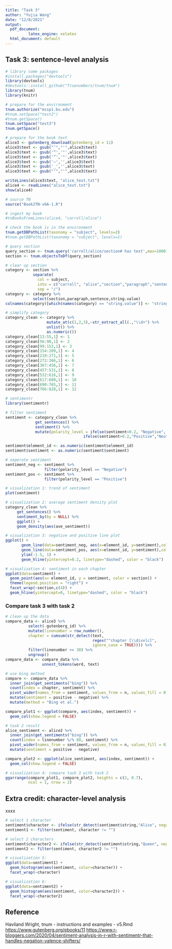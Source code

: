 ```yaml
---
title: "Task 3"
author: "Yujia Wang"
date: "12/8/2021"
output:
  pdf_document: 
          latex_engine: xelatex
  html_document: default
---
```



## Task 3: sentence-level analysis

```r
# library some packages
#install.packages("devtools")
library(devtools)
#devtools::install_github("Truenumbers/tnum/tnum")
library(tnum)
library(knitr)

# prepare for the environment
tnum.authorize("mssp1.bu.edu")
#tnum.setSpace("test2")
#tnum.getSpace()
tnum.setSpace("test3")
tnum.getSpace()

# prepare for the book text
alice3 <- gutenberg_download(gutenberg_id = 11)
alice3$text <- gsub("’","'",alice3$text)
alice3$text <- gsub('“','"',alice3$text)
alice3$text <- gsub('”','"',alice3$text)
alice3$text <- gsub('—','',alice3$text)
alice3$text <- gsub('_','',alice3$text)
alice3$text <- gsub("‘","'",alice3$text)

writeLines(alice3$text, "alice_text.txt")
alice4 <- readLines("alice_text.txt")
show(alice4)

# source TN
source("Book2TN-v6A-1.R")
```


```r
# ingest my book
#tnBooksFromLines(alice4, "carroll/alice")

# check the book is in the environment
tnum.getDBPathList(taxonomy = "subject", levels=2)
#tnum.getDBPathList(taxonomy = "subject", levels=1)
```

```r
# query section
query_section <- tnum.query('carroll/alice/section# has text',max=1000)  
section <- tnum.objectsToDf(query_section)

# clear up section
category <- section %>% 
            separate(
              col = subject,
              into = c("carroll", "alice","section","paragraph","sentence"), 
              sep = "/") 
category <- category %>%
            select(section,paragraph,sentence,string.value)
colnames(category)[which(names(category) == "string.value")] <- "string"

# simplify category
category_clean <- category %>%
                  mutate_at(c(1,2,3),~str_extract_all(.,"\\d+") %>% 
                  unlist() %>%
                  as.numeric())
category_clean[13:55,1] <- 1
category_clean[56:98,1] <- 2
category_clean[99:153,1] <- 3
category_clean[154:209,1] <- 4
category_clean[210:271,1] <- 5
category_clean[272:366,1] <- 6
category_clean[367:456,1] <- 7
category_clean[457:531,1] <- 8
category_clean[532:616,1] <- 9
category_clean[617:689,1] <- 10
category_clean[690:765,1] <- 11
category_clean[766:828,1] <- 12
```


```r
# sentimentr
library(sentimentr)

# filter sentiment
sentiment <- category_clean %>% 
             get_sentences() %>% 
             sentiment() %>% 
             mutate(polarity_level = ifelse(sentiment<0.2, "Negative",
                                  ifelse(sentiment>0.2,"Positive","Neutral")))

sentiment$element_id <- as.numeric(sentiment$element_id)
sentiment$sentiment <- as.numeric(sentiment$sentiment)

# seperate sentiment
sentiment_neg <- sentiment %>% 
                 filter(polarity_level == "Negative") 
sentiment_pos <- sentiment %>% 
                 filter(polarity_level == "Positive") 
```


```r
# visualization 1: trend of sentiment          
plot(sentiment)
```

```r
# visualization 2: average sentiment density plot
category_clean %>% 
     get_sentences() %>% 
     sentiment_by(by = NULL) %>% 
     ggplot() + 
     geom_density(aes(ave_sentiment)) 
```

```r
# visualization 3: negative and positive line plot
ggplot() + 
       geom_line(data=sentiment_neg, aes(x=element_id, y=sentiment),color="brown3") +
       geom_line(data=sentiment_pos, aes(x=element_id, y=sentiment),color="skyblue3") +
       ylim(-1.5, 1) +
       geom_hline(yintercept=0.2, linetype="dashed", color = "black")
```

```r
# visualization 4: sentiment in each chapter
ggplot(data=sentiment) + 
  geom_point(aes(x= element_id, y = sentiment, color = section)) + 
  theme(legend.position = "right") +
  facet_wrap(~section,c(4)) +
  geom_hline(yintercept=0, linetype="dashed", color = "black")
```


### Compare task 3 with task 2

```r
# clean up the data
compare_data <- alice3 %>%
          select(-gutenberg_id) %>%
          mutate(linenumber = row_number(),
          chapter = cumsum(str_detect(text, 
                                      regex("^chapter [\\divxlc]",
                                      ignore_case = TRUE)))) %>%
          filter(linenumber >= 30) %>%
          ungroup()
compare_data <- compare_data %>%
                unnest_tokens(word, text)

# use bing method
compare <- compare_data %>%
  inner_join(get_sentiments("bing")) %>%
  count(index = chapter, sentiment) %>%
  pivot_wider(names_from = sentiment, values_from = n, values_fill = 0) %>% 
  mutate(sentiment = positive - negative) %>%
  mutate(method = "Bing et al.")

compare_plot1 <- ggplot(compare, aes(index, sentiment)) +
  geom_col(show.legend = FALSE)

# task 2 result
alice_sentiment <- alice2 %>%
  inner_join(get_sentiments("bing")) %>%
  count(index = linenumber %/% 80, sentiment) %>%
  pivot_wider(names_from = sentiment, values_from = n, values_fill = 0) %>% 
  mutate(sentiment = positive - negative)

compare_plot2 <- ggplot(alice_sentiment, aes(index, sentiment)) +
  geom_col(show.legend = FALSE)
```

```r
# visualization 4: compare task 3 with task 2
ggarrange(compare_plot1, compare_plot2, heights = c(2, 0.7),
          ncol = 1, nrow = 2)
```


## Extra credit: character-level analysis
xxxx

```r
# select 1 character
sentiment$character <- ifelse(str_detect(sentiment$string,"Alice", negate = FALSE)==TRUE, "Alice",ifelse(str_detect(sentiment$string,"Queen", negate = FALSE)==TRUE, "Queen",ifelse(str_detect(sentiment$string,"King", negate = FALSE)==TRUE, "King",ifelse(str_detect(sentiment$string,"Turtle", negate = FALSE)==TRUE, "Turtle",ifelse(str_detect(sentiment$string,"Hatter", negate = FALSE)==TRUE,"Hatter",ifelse(str_detect(sentiment$string,"Gryphon", negate = FALSE)==TRUE,"Gryphon", ""))))))
sentiment1 <- filter(sentiment, character != "")

# select 2 characters
sentiment$character2 <- ifelse(str_detect(sentiment$string,"Queen", negate = FALSE)==TRUE & sentiment$character == "Alice", "A&Q",                                     ifelse(str_detect(sentiment$string,"King", negate = FALSE)==TRUE & sentiment$character == "Alice", "A&K",                                            ifelse(str_detect(sentiment$string,"Turtle", negate = FALSE)==TRUE & sentiment$character == "Alice", "A&T",                                                  ifelse(str_detect(sentiment$string,"Hatter", negate = FALSE)==TRUE & sentiment$character == "Alice", "A&H", ifelse(str_detect(sentiment$string,"Gryphon", negate = FALSE)==TRUE & sentiment$character == "Alice","A&G", "")))))
sentiment2 <- filter(sentiment, character2 != "")

```

```r
# visualization 5:
ggplot(data=sentiment1) + 
  geom_histogram(aes(sentiment, color=character)) +
  facet_wrap(~character)
```

```r
# visualization 6:
ggplot(data=sentiment2) + 
  geom_histogram(aes(sentiment, color=character2)) +
  facet_wrap(~character2)
```


## Reference 

Haviland Wright, tnum - instructions and examples - v5.Rmd
[https://www.gutenberg.org/ebooks/11](https://www.gutenberg.org/ebooks/11)
[https://www.r-bloggers.com/2020/04/sentiment-analysis-in-r-with-sentimentr-that-handles-negation-valence-shifters/](https://www.r-bloggers.com/2020/04/sentiment-analysis-in-r-with-sentimentr-that-handles-negation-valence-shifters/)





